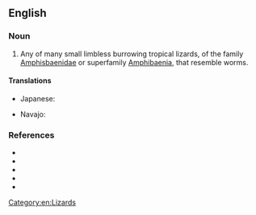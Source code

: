 ==English==

===Noun===
{{en-noun}}

# Any of many small limbless burrowing tropical lizards, of the family [[Amphisbaenidae]] or superfamily [[Amphibaenia]], that resemble worms.

====Translations====
{{trans-top|lizard of ''Amphisbaenidae''}}
* Japanese: {{t|ja|蚯蚓蜥蜴|tr=[[ミミズトカゲ]], mimizutokage|sc=Jpan}}
{{trans-mid}}
* Navajo: {{t|nv|naʼashǫ́ʼii bijáád ádinígíí}}
{{trans-bottom}}

===References===
* {{R:OneLook}}
* {{R:Century 1911}}
* {{pedia|Amphisbaenia}}
* {{specieslite|Amphisbaenidae}}
* {{comcatlite|Amphisbaenidae}}

[[Category:en:Lizards]]